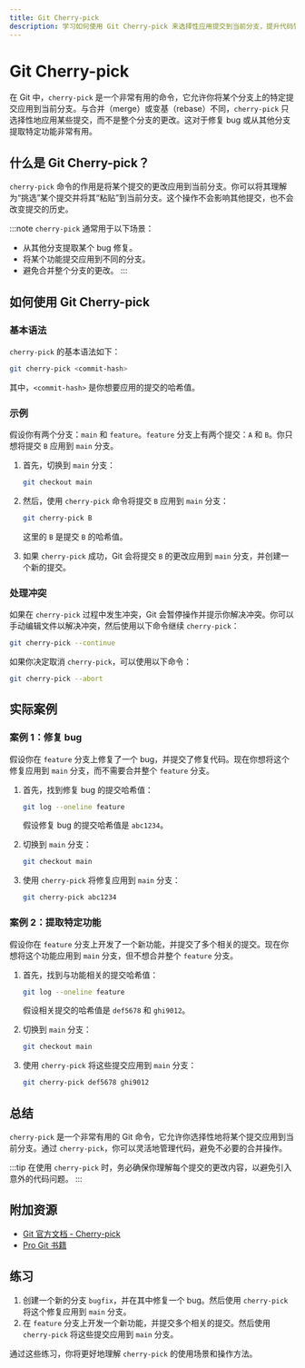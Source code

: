 ```yaml
---
title: Git Cherry-pick
description: 学习如何使用 Git Cherry-pick 来选择性应用提交到当前分支，提升代码管理的灵活性。
---
```


# Git Cherry-pick

在 Git 中，`cherry-pick` 是一个非常有用的命令，它允许你将某个分支上的特定提交应用到当前分支。与合并（merge）或变基（rebase）不同，`cherry-pick` 只选择性地应用某些提交，而不是整个分支的更改。这对于修复 bug 或从其他分支提取特定功能非常有用。

## 什么是 Git Cherry-pick？

`cherry-pick` 命令的作用是将某个提交的更改应用到当前分支。你可以将其理解为“挑选”某个提交并将其“粘贴”到当前分支。这个操作不会影响其他提交，也不会改变提交的历史。

:::note
`cherry-pick` 通常用于以下场景：
- 从其他分支提取某个 bug 修复。
- 将某个功能提交应用到不同的分支。
- 避免合并整个分支的更改。
:::

## 如何使用 Git Cherry-pick

### 基本语法

`cherry-pick` 的基本语法如下：

```bash
git cherry-pick <commit-hash>
```

其中，`<commit-hash>` 是你想要应用的提交的哈希值。

### 示例

假设你有两个分支：`main` 和 `feature`。`feature` 分支上有两个提交：`A` 和 `B`。你只想将提交 `B` 应用到 `main` 分支。

1. 首先，切换到 `main` 分支：

   ```bash
   git checkout main
   ```

2. 然后，使用 `cherry-pick` 命令将提交 `B` 应用到 `main` 分支：

   ```bash
   git cherry-pick B
   ```

   这里的 `B` 是提交 `B` 的哈希值。

3. 如果 `cherry-pick` 成功，Git 会将提交 `B` 的更改应用到 `main` 分支，并创建一个新的提交。

### 处理冲突

如果在 `cherry-pick` 过程中发生冲突，Git 会暂停操作并提示你解决冲突。你可以手动编辑文件以解决冲突，然后使用以下命令继续 `cherry-pick`：

```bash
git cherry-pick --continue
```

如果你决定取消 `cherry-pick`，可以使用以下命令：

```bash
git cherry-pick --abort
```

## 实际案例

### 案例 1：修复 bug

假设你在 `feature` 分支上修复了一个 bug，并提交了修复代码。现在你想将这个修复应用到 `main` 分支，而不需要合并整个 `feature` 分支。

1. 首先，找到修复 bug 的提交哈希值：

   ```bash
   git log --oneline feature
   ```

   假设修复 bug 的提交哈希值是 `abc1234`。

2. 切换到 `main` 分支：

   ```bash
   git checkout main
   ```

3. 使用 `cherry-pick` 将修复应用到 `main` 分支：

   ```bash
   git cherry-pick abc1234
   ```

### 案例 2：提取特定功能

假设你在 `feature` 分支上开发了一个新功能，并提交了多个相关的提交。现在你想将这个功能应用到 `main` 分支，但不想合并整个 `feature` 分支。

1. 首先，找到与功能相关的提交哈希值：

   ```bash
   git log --oneline feature
   ```

   假设相关提交的哈希值是 `def5678` 和 `ghi9012`。

2. 切换到 `main` 分支：

   ```bash
   git checkout main
   ```

3. 使用 `cherry-pick` 将这些提交应用到 `main` 分支：

   ```bash
   git cherry-pick def5678 ghi9012
   ```

## 总结

`cherry-pick` 是一个非常有用的 Git 命令，它允许你选择性地将某个提交应用到当前分支。通过 `cherry-pick`，你可以灵活地管理代码，避免不必要的合并操作。

:::tip
在使用 `cherry-pick` 时，务必确保你理解每个提交的更改内容，以避免引入意外的代码问题。
:::

## 附加资源

- [Git 官方文档 - Cherry-pick](https://git-scm.com/docs/git-cherry-pick)
- [Pro Git 书籍](https://git-scm.com/book/en/v2)

## 练习

1. 创建一个新的分支 `bugfix`，并在其中修复一个 bug。然后使用 `cherry-pick` 将这个修复应用到 `main` 分支。
2. 在 `feature` 分支上开发一个新功能，并提交多个相关的提交。然后使用 `cherry-pick` 将这些提交应用到 `main` 分支。

通过这些练习，你将更好地理解 `cherry-pick` 的使用场景和操作方法。